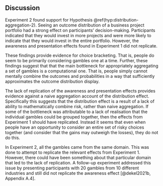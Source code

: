 ## Discussion {#discussion-aggregation-4}

Experiment 2 found support for
Hypothesis \@ref(hyp:distribution-aggregation-2). Seeing an outcome
distribution of a business project portfolio had a strong effect on
participants' decision-making. Participants indicated that they would invest in
more projects and were more likely to indicate that they would invest in the
entire portfolio. However, the awareness and presentation effects found in
Experiment 1 did not replicate.

These findings provide evidence for choice bracketing. That is, people do seem
to be primarily considering gambles one at a time. Further, these findings
suggest that that the main bottleneck for appropriately aggregating a set of
gambles is a computational one. That is, people simply cannot mentally combine
the outcomes and probabilities in a way that sufficiently approximates the
outcome distribution display.

The lack of replication of the awareness and presentation effects provides
evidence against a naive aggregation account of the distribution effect.
Specifically this suggests that the distribution effect is a result of a lack of
ability to mathematically combine risk, rather than naive aggregation. If some
of the bottleneck was attributable to a lack of realisation that the individual
gambles could be grouped together, then the effects from Experiment 1 should
have replicated. Instead it seems that even when people have an opportunity to
consider an entire set of risky choices together (and consider that the gains
may outweigh the losses), they do not do this.

In Experiment 2, all the gambles came from the same domain. This was done to
attempt to replicate the relevant effects from Experiment 1. However, there
could have been something about that particular domain that led to the lack of
replication. A follow-up experiment addressed this issue by presenting
participants with 20 gambles from 10 different industries and still did not
replicate the awareness effect [@dekel2021b, Appendix A.4].
